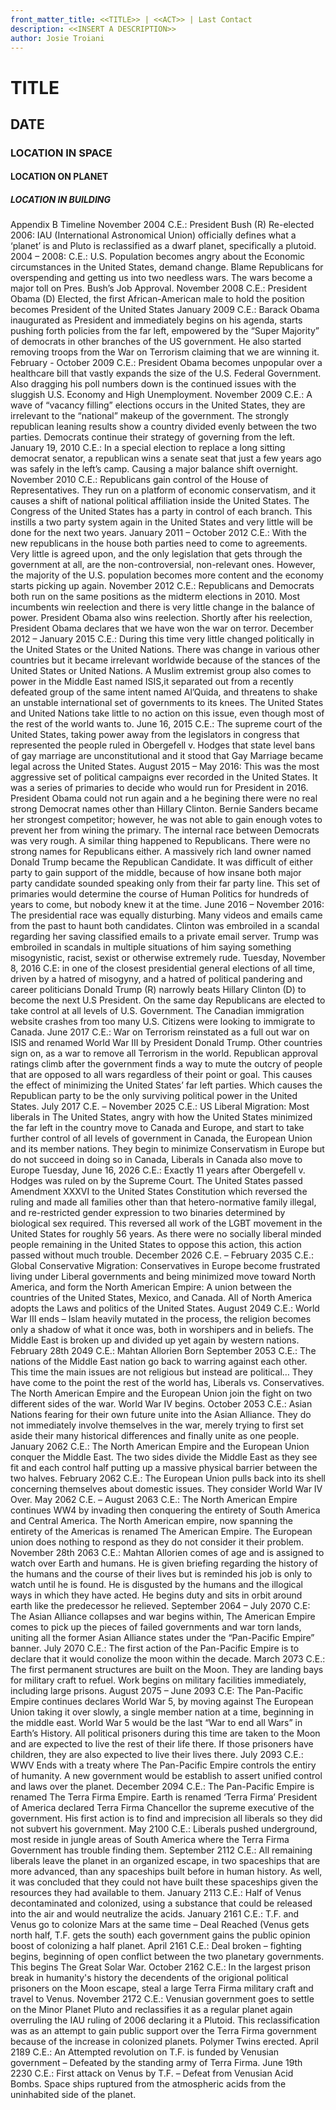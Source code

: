 ```yaml
---
front_matter_title: <<TITLE>> | <<ACT>> | Last Contact
description: <<INSERT A DESCRIPTION>>
author: Josie Troiani
---
```

# TITLE

## DATE

### LOCATION IN SPACE

#### LOCATION ON PLANET

##### LOCATION IN BUILDING

Appendix B
Timeline
November 2004 C.E.: President Bush (R) Re-elected
2006: IAU (International Astronomical Union) officially defines what a ‘planet’ is and Pluto is reclassified as a dwarf planet, specifically a plutoid.
2004 – 2008: C.E.: U.S. Population becomes angry about the Economic circumstances in the United States, demand change. Blame Republicans for overspending and getting us into two needless wars. The wars become a major toll on Pres. Bush’s Job Approval.
November 2008 C.E.: President Obama (D) Elected, the first African-American male to hold the position becomes President of the United States
January 2009 C.E.: Barack Obama inaugurated as President and immediately begins on his agenda, starts pushing forth policies from the far left, empowered by the “Super Majority” of democrats in other branches of the US government. He also started removing troops from the War on Terrorism claiming that we are winning it.
February - October 2009 C.E.: President Obama becomes unpopular over a healthcare bill that vastly expands the size of the U.S. Federal Government. Also dragging his poll numbers down is the continued issues with the sluggish U.S. Economy and High Unemployment.
November 2009 C.E.: A wave of “vacancy filling” elections occurs in the United States, they are irrelevant to the “national” makeup of the government. The strongly republican leaning results show a country divided evenly between the two parties. Democrats continue their strategy of governing from the left.
January 19, 2010 C.E.: In a special election to replace a long sitting democrat senator, a republican wins a senate seat that just a few years ago was safely in the left’s camp. Causing a major balance shift overnight.
November 2010 C.E.: Republicans gain control of the House of Representatives. They run on a platform of economic conservatism, and it causes a shift of national political affiliation inside the United States. The Congress of the United States has a party in control of each branch. This instills a two party system again in the United States and very little will be done for the next two years.
January 2011 – October 2012 C.E.: With the new republicans in the house both parties need to come to agreements. Very little is agreed upon, and the only legislation that gets through the government at all, are the non-controversial, non-relevant ones. However, the majority of the U.S. population becomes more content and the economy starts picking up again.
November 2012 C.E.: Republicans and Democrats both run on the same positions as the midterm elections in 2010. Most incumbents win reelection and there is very little change in the balance of power. President Obama also wins reelection. Shortly after his reelection, President Obama declares that we have won the war on terror. 
December 2012 – January 2015 C.E.: During this time very little changed politically in the United States or the United Nations. There was change in various other countries but it became irrelevant worldwide because of the stances of the United States or United Nations. A Muslim extremist group also comes to power in the Middle East named ISIS,it separated out from a recently defeated group of the same intent named Al’Quida, and threatens to shake an unstable international set of governments to its knees. The United States and United Nations take little to no action on this issue, even though most of the rest of the world wants to.
June 16, 2015 C.E.: The supreme court of the United States, taking power away from the legislators in congress that represented the people ruled in Obergefell v. Hodges that state level bans of gay marriage are unconstitutional and it stood that Gay Marriage became legal across the United States.
August 2015 – May 2016: This was the most aggressive set of political campaigns ever recorded in the United States. It was a series of primaries to decide who would run for President in 2016. President Obama could not run again and a he begining there were no real strong Democrat names other than Hillary Clinton. Bernie Sanders became her strongest competitor; however, he was not able to gain enough votes to prevent her from wining the primary. The internal race between Democrats was very rough. A similar thing happened to Republicans. There were no strong names for Republicans either. A massively rich land owner named Donald Trump became the Republican Candidate. It was difficult of either party to gain support of the middle, because of how insane both major party candidate sounded speaking only from their far party line. This set of primaries would determine the course of Human Politics for  hundreds of years to come, but nobody knew it at the time.
June 2016 – November 2016: The presidential race was equally disturbing. Many videos and emails came from the past to haunt both candidates. Clinton was embroiled in a scandal regarding her saving classified emails to a private email server. Trump was embroiled in scandals in multiple situations of him saying something misogynistic, racist, sexist or otherwise extremely rude.
Tuesday, November 8, 2016 C.E: in one of the closest presidential general elections of all time, driven by a hatred of misogyny, and a hatred of political pandering and career politicians Donald Trump (R) narrowly beats Hillary Clinton (D) to become the next U.S President. On the same day Republicans are elected to take control at all levels of U.S. Government. The Canadian immigration website crashes from too many U.S. Citizens were looking to immigrate to Canada.
June 2017 C.E.: War on Terrorism reinstated as a full out war on ISIS and renamed World War III by President Donald Trump. Other countries sign on, as a war to remove all Terrorism in the world. Republican approval ratings climb after the government finds a way to mute the outcry of people that are opposed to all wars regardless of their point or goal. This causes the effect of minimizing the United States’ far left parties. Which causes the Republican party to be the only surviving political power in the United States.
July 2017 C.E. – November 2025 C.E.: US Liberal Migration: Most liberals in The United States, angry with how the United States minimized the far left in the country move to Canada and Europe, and start to take further control of all levels of government in Canada, the European Union and its member nations. They begin to minimize Conservatism in Europe but do not succeed in doing so in Canada, Liberals in Canada also move to Europe
Tuesday, June 16, 2026 C.E.: Exactly 11 years after Obergefell v. Hodges was ruled on by the Supreme Court. The United States passed Amendment XXXVI to the United States Constitution which reversed the ruling and made all families other than that hetero-normative family illegal, and re-restricted gender expression to two binaries determined by biological sex required. This reversed all work of the LGBT movement in the United States for roughly 56 years. As there were no socially liberal minded people remaining in the United States to oppose this action, this action passed without much trouble.
December 2026 C.E. – February 2035 C.E.: Global Conservative Migration: Conservatives in Europe become frustrated living under Liberal governments and being minimized move toward North America, and form the North American Empire: A union between the countries of the United States, Mexico, and Canada. All of North America adopts the Laws and politics of the United States.
August 2049 C.E.: World War III ends – Islam heavily mutated in the process, the religion becomes only a shadow of what it once was, both in worshipers and in beliefs. The Middle East is broken up and divided up yet again by western nations.
February 28th 2049 C.E.: Mahtan Allorien Born
September 2053 C.E.: The nations of the Middle East nation go back to warring against each other. This time the main issues are not religious but instead are political… They have come to the point the rest of the world has, Liberals vs. Conservatives. The North American Empire and the European Union join the fight on two different sides of the war. World War IV begins.
October 2053 C.E.: Asian Nations fearing for their own future unite into the Asian Alliance. They do not immediately involve themselves in the war, merely trying to first set aside their many historical differences and finally unite as one people.
January 2062 C.E.: The North American Empire and the European Union conquer the Middle East. The two sides divide the Middle East as they see fit and each control half putting up a massive physical barrier between the two halves.
February 2062 C.E.: The European Union pulls back into its shell concerning themselves about domestic issues. They consider World War IV Over.
May 2062 C.E. – August 2063 C.E.: The North American Empire continues WW4 by invading then conquering the entirety of South America and Central America. The North American empire, now spanning the entirety of the Americas is renamed The American Empire. The European union does nothing to respond as they do not consider it their problem.
November 28th 2063 C.E.: Mahtan Allorien comes of age and is assigned to watch over Earth and humans. He is given briefing regarding the history of the humans and the course of their lives but is reminded his job is only to watch until he is found. He is disgusted by the humans and the illogical ways in which they have acted. He begins duty and sits in orbit around earth like the predecessor he relieved.
September 2064 – July 2070 C.E: The Asian Alliance collapses and war begins within, The American Empire comes to pick up the pieces of failed governments and war torn lands, uniting all the former Asian Alliance states under the “Pan-Pacific Empire” banner.
July 2070 C.E.: The first action of the Pan-Pacific Empire is to declare that it would conolize the moon within the decade.
March 2073 C.E.: The first permanent structures are built on the Moon. They are landing bays for military craft to refuel. Work begins on military facilities immediately, including large prisons.
August 2075 – June 2093 C.E: The Pan-Pacific Empire continues declares World War 5, by moving against The European Union taking it over slowly, a single member nation at a time, beginning in the middle east. World War 5 would be the last “War to end all Wars” in Earth’s History. All political prisoners during this time are taken to the Moon and are expected to live the rest of their life there. If those prisoners have children, they are also expected to live their lives there.
July 2093 C.E.: WWV Ends with a treaty where The Pan-Pacific Empire controls the entiry of humanity. A new government would be establish to assert unified control and laws over the planet.
December 2094 C.E.: The Pan-Pacific Empire is renamed The Terra Firma Empire. Earth is renamed ‘Terra Firma’ President of America declared Terra Firma Chancellor the supreme executive of the government. His first action is to find and imprecision all liberals so they did not subvert his government.
May 2100 C.E.: Liberals pushed underground, most reside in jungle areas of South America where the Terra Firma Government has trouble finding them.
September 2112 C.E.: All remaining liberals leave the planet in an organized escape, in two spaceships that are more advanced, than any spaceships built before in human history. As well, it was concluded that they could not have built these spaceships given the resources they had available to them.
January 2113 C.E.: Half of Venus decontaminated and colonized, using a substance that could be released into the air and would neutralize the acids.
January 2161 C.E.: T.F. and Venus go to colonize Mars at the same time – Deal Reached (Venus gets north half, T.F. gets the south) each government gains the public opinion boost of colonizing a half planet.
April 2161 C.E.: Deal broken – fighting begins, beginning of open conflict between the two planetary governments. This begins The Great Solar War.
October 2162 C.E.: In the largest prison break in humanity's history the decendents of the origional political prisoners on the Moon escape, steal a large Terra Firma military craft and travel to Venus.
November 2172 C.E.: Venusian government goes to settle on the Minor Planet Pluto and reclassifies it as a regular planet again overruling the IAU ruling of 2006 declaring it a Plutoid. This reclassification was as an attempt to gain public support over the Terra Firma government because of the increase in colonized planets. Polymer Twins erected.
April 2189 C.E.: An Attempted revolution on T.F. is funded by Venusian government – Defeated by the standing army of Terra Firma.
June 19th 2230 C.E.: First attack on Venus by T.F. – Defeat from Venusian Acid Bombs. Space ships ruptured from the atmospheric acids from the uninhabited side of the planet.
